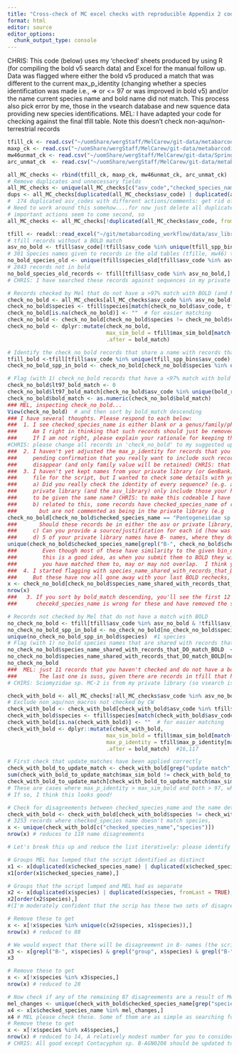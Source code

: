 ```yaml
---
title: "Cross-check of MC excel checks with reproducible Appendix 2 code"
format: html
editor: source
editor_options: 
  chunk_output_type: console
---
```


CHRIS: This code (below) uses my 'checked' sheets produced by using R (for compiling the bold v5 search data) and Excel for the manual follow up. Data was flagged where either the  bold v5 produced a match that was different to the current max_p_identity (changing whether a species identification was made i.e., => or <= 97 or was improved in bold v5) and/or the name current species name and bold name did not match. This process also pick error by me, those in the vsearch database and new squence data providing new species identifications.
MEL: I have adapted your code for checking against the final tfill table.  Note this doesn't check non-aqu/non-terrestrial records

```r
tfill_ck <- read.csv("~/uomShare/wergStaff/MelCarew/git-data/metabarcoding_workflow/asv_library/arc_tfill_checked_all.csv")
maxp_ck <- read.csv("~/uomShare/wergStaff/MelCarew/git-data/metabarcoding_workflow/asv_library/arc_maxp_checked_all.csv")
mw46unmat_ck <- read.csv("~/uomShare/wergStaff/MelCarew/git-data/Spring_2018_DNA_metabarcoding_data/synonym_updates/MW46_metabar_unmatched_checked_all.csv")
arc_unmat_ck  <- read.csv("~/uomShare/wergStaff/MelCarew/git-data/metabarcoding_workflow/asv_library/arc_unmatched_checked.csv")

all_MC_checks <- rbind(tfill_ck, maxp_ck, mw46unmat_ck, arc_unmat_ck) 
# Remove duplicates and unnecessary fields
all_MC_checks <- unique(all_MC_checks[c("asv_code","checked_species_name", "bold_match","bold_bin_uri","action","comments")])
dups <- all_MC_checks[duplicated(all_MC_checks$asv_code) | duplicated(all_MC_checks$asv_code, fromLast = TRUE),]  
#  174 duplicated asv_codes with different actions/comments: get rid of some as follows
# Need to work around this somehow....for now just delete all duplicates (at the risk of losing some important actions/comments)
# important actions seem to come second, so
all_MC_checks <- all_MC_checks[!duplicated(all_MC_checks$asv_code, fromLast = TRUE),]

tfill <- readxl::read_excel("~/git/metabarcoding_workflow/data/asv_library_corrected.xlsx", sheet = 1)
# tfill records without a BOLD match
asv_no_bold <- tfill$asv_code[!tfill$asv_code %in% unique(tfill_spp_bins$asv_code)]  #2843 asv_codes
# 301 Species names given to records in the old tables (tfille, mw46) that are now given NA for species
no_bold_species_old <- unique(tfill$species_old[tfill$asv_code %in% asv_no_bold & !grepl("Unident", tfill$species_old)]) #CHRIS: I might be misunderstanding what you are trying to do here, but I would rather not use 'Unident' in the species column if we aren't confident of a species it should be left blank.
# 2843 records not in bold
no_bold_species_old_records <- tfill[tfill$asv_code %in% asv_no_bold,]
# CHRIS: I have searched these records against sequences in my private library using Geneious (as this is the only way to check them outside of vsearch). You will find the results here /Volumes/2200-werg/wergStaff/MelCarew/git-data/metabarcoding_workflow/asv_library/Geneious_search\ -\ not_bold\ -\ Private\ DNA\ barcode\ database\ Oct\ 23\ Megablast.csv Geneious_search - not_bold - Private DNA barcode database Oct 23 Megablast.csv). Main point 1771 sequences have >97 matches in tbe private library. I would keep these match over what bold says. The remaining sequences I have tried to against GenBank but I can't seem to download the results.

# Records checked by Mel that do not have a >97% match with BOLD (and have been given different names by MC and CW)
check_no_bold <- all_MC_checks[all_MC_checks$asv_code %in% asv_no_bold,]
check_no_bold$species <- tfill$species[match(check_no_bold$asv_code, tfill$asv_code)]
check_no_bold[is.na(check_no_bold)] <- ""  # for easier matching
check_no_bold <- check_no_bold[check_no_bold$species != check_no_bold$checked_species_name,] # 723 records
check_no_bold <- dplyr::mutate(check_no_bold, 
                               max_sim_bold = tfill$max_sim_bold[match(check_no_bold$asv_code, tfill$asv_code)],
                               .after = bold_match)

# Identify the check_no_bold records that share a name with records that actually have a >97% bold match
tfill_bold <-tfill[tfill$asv_code %in% unique(tfill_spp_bins$asv_code),]  #17,048
check_no_bold_spp_in_bold <- check_no_bold[check_no_bold$species %in% unique(tfill_bold$species),]  #9 (just those for which I haven't yet made max_p_identity 92, pending answer to question below - species names will disappear - with appropriate population of other taxon fields -if I do so) CHRIS: The max-p-identities should be lower as these species did not match on any database, so the soecies names need to disappear.

# Flag (with 1) check_no_bold records that have a <97% match with bold
check_no_bold$lt97_bold_match <- 0
check_no_bold$lt97_bold_match[check_no_bold$asv_code %in% unique(bold_results$asv_code)] <- 1
check_no_bold$bold_match <- as.numeric(check_no_bold$bold_match)
### MEL, inspecting check_no_bold... 
View(check_no_bold)  # and then sort by bold_match descending
### I have several thoughts. Please respond to each below: 
###  1. I see checked_species_name is either blank or a genus/family/phylum name if bold_match is low.
###     Am I right in thinking that such records should just be removed from the library and let vsearch take care of identifying these? CHRIS:Yes. For the most part these records will return the correct search result with vsearch. The only time they won't is if there is an error in the vsearch library. However, I think most of these have been fixed using bold V5.
###     If I am not right, please explain your rationale for keeping them. CHRIS: I am overriding VSEARCH here as these records are mistakes in the reference library (which I really need to update)
#CHRIS: please change all records in 'check_no_bold' to my suggested updated names except for Certopogonidae sp.MC-2 as these are wrong in the vsearch library.
###  2. I haven't yet adjusted the max_p_identity for records that you have manually set to <94, CHRIS: Can I suggest we search these record using the 'genus and species search' this will provide matched to 90 CHRIS: that sounds reasonable please do this.
###     pending confirmation that you really want to include such records in the library. If I do so, the species names currently there will 
###     disappear (and only family value will be retained) CHRIS: that's fine as we override VSEARCH errors
###  3. I haven't yet kept names from your private library (or GenBank). I propose that we assemble a small table of these records as a source CHRIS: That's fine. eventually these will end up on bold and the list can be updated when this happens. 
###     file for the script, but I wanted to check some details with you first. 
###     a) Did you really check the identity of every sequence? (e.g. all 30 asv_codes called "Apsectrotanypus sp. MC-4"). If not, shouldn't your 
###     private library (and the asv_library) only include those your have checked and let your notebook 6 process decide which sequences are adequately similar
###     to be given the same name? CHRIS: to make this codeable I have provided search results from Geneious. I can do the same for GenBank. However, with the except of Contacyphon lindensis in the 'check_no_bold' vsearch should return the correct assigments
###     b) related to this, some records have checked_species_name of records marked as private library, 
###       but are not commented as being in the private library (e.g
check_no_bold[check_no_bold$checked_species_name == "Pontogeneiidae sp. B-AGK4900",]
###       Should these records be in either the asv or private library, as I asked in a)
###     c) Can you provide a source/justification for each id (how was the ID arrived at?) for inclusion in the private library table?
###     d) 5 of your private library names have B- names, where they don't match BOLD >97%. CHRIS: I am hoping the Geneious output will help  you here
unique(check_no_bold$checked_species_name[grepl("B-", check_no_bold$checked_species_name) & grepl("private",check_no_bold$comments)])
###        Even though most of these have similarity to the given bin_uri close to 97%, I don't think 
###        this is a good idea, as when you submit them to BOLD they will be given new bin_uris, and the bins  
###        you have matched them to, may or may not overlap.  I think you should re-name them MC-something. CHRIS: I understand what your saying. These species fit into grey area. I am being conservative here and lumping them because to me there is not a clear split when additonal sequences which are not on bold are considered
###  4. I started flagging with species_name_shared_with_records_that_DO_match_BOLD = 1, are a particular problem
###     But these have now all gone away with your last BOLD rechecks, which is pleasing
x <- check_no_bold[check_no_bold$species_name_shared_with_records_that_DO_match_BOLD == 1 & check_no_bold$checked_species_name != "",]
nrow(x)
###   3. If you sort by bold_match descending, you'll see the first 12 records have bold_match > max_sim_bold. I have assumed 
###      checekd_species_name is wrong for these and have removed the species name (retaining the correct higher taxon names) # CHRIS: That is correct. I should have left the checked species name blank

# Records not checked by Mel that do not have a match with BOLD
no_check_no_bold <- tfill[tfill$asv_code %in% asv_no_bold & !tfill$asv_code %in% all_MC_checks$asv_code,]  #11
no_check_no_bold_spp_in_bold <- no_check_no_bold[no_check_no_bold$species %in% unique(tfill_bold$species),]  #1
unique(no_check_no_bold_spp_in_bold$species)  #1 species
# Flag (with 1) no_bold species names that are shared with records that DO have a BOLD match.
no_check_no_bold$species_name_shared_with_records_that_DO_match_BOLD  <- 0
no_check_no_bold$species_name_shared_with_records_that_DO_match_BOLD[no_check_no_bold$asv_code %in% no_check_no_bold_spp_in_bold$asv_code]  <- 1
no_check_no_bold
###  MEL: just 11 records that you haven't checked and do not have a bold match >97.  Are you happy with these 11? 
###       The last one is suss, given there are records in tfill that have been given this species name and do have matches to BOLD
# CHIRS: Sciomyzidae sp. MC-2 is from my private library (so vsearch is correct in this assignment). The remainder look like boarderline differences where  vsearch puts them just over 97

check_with_bold <- all_MC_checks[!all_MC_checks$asv_code %in% asv_no_bold,]
# Exclude non_aqu/non_macros not checked by CW
check_with_bold <- check_with_bold[check_with_bold$asv_code %in% tfill$asv_code,]
check_with_bold$species <- tfill$species[match(check_with_bold$asv_code, tfill$asv_code)]
check_with_bold[is.na(check_with_bold)] <- ""  # for easier matching
check_with_bold <- dplyr::mutate(check_with_bold, 
                               max_sim_bold = tfill$max_sim_bold[match(check_with_bold$asv_code, tfill$asv_code)],
                               max_p_identity = tfill$max_p_identity[match(check_with_bold$asv_code, tfill$asv_code)],
                               .after = bold_match)  #16,117

# First check that update_matches have been applied correctly
check_with_bold_to_update_match <- check_with_bold[grep("update match", check_with_bold$action),] #294
sum(check_with_bold_to_update_match$max_sim_bold != check_with_bold_to_update_match$max_p_identity)  # 17 out of 294 - not bad!
check_with_bold_to_update_match[check_with_bold_to_update_match$max_sim_bold != check_with_bold_to_update_match$max_p_identity,]
# These are cases where max_p_identity > max_sim_bold and both > 97, which I think means vsearch similarity shouldn't change. Correct? CHRIS: Yes. A species is a species if it is over 97
# If so, I think this looks good!

# Check for disagreements between checked_species_name and the name determined by the Appendix 2 script (species)
check_with_bold <- check_with_bold[check_with_bold$species != check_with_bold$checked_species_name,]
# 3253 records where checked_species name doesn't match species,
x <- unique(check_with_bold[c("checked_species_name","species")])
nrow(x) # reduces to 119 name disagreements

# Let's break this up and reduce the list iteratively: please identify any names you think the script has got wrong at each step

# Groups MEL has lumped that the script identified as distinct
x1 <- x[duplicated(x$checked_species_name) | duplicated(x$checked_species_name, fromLast = TRUE),]
x1[order(x1$checked_species_name),]

# Groups that the script lumped and MEL had as separate
x2 <- x[duplicated(x$species) | duplicated(x$species, fromLast = TRUE),]
x2[order(x2$species),]
#(I'm moderately confident that the scrip has these two sets of disagreements right)

# Remove these to get
x <- x[!x$species %in% unique(c(x2$species, x1$species)),]
nrow(x) # reduced to 88

# We would expect that there will be disagreement in B- names (the script always chooses the first bin alphabetically and adds the name group)
x3 <- x[grepl("B-", x$species) & grepl("group", x$species) & grepl("B-", x$checked_species_name),]
x3

# Remove these to get
x <- x[!x$species %in% x3$species,]
nrow(x) # reduced to 28

# Now check if any of the remaining 87 disagreements are a result of Mel's "update species name" not being made
mel_changes <- unique(check_with_bold$checked_species_name[grep("species name",check_with_bold$action)])
x4 <- x[x$checked_species_name %in% mel_changes,]
x4 # MEL please check these. Some of them are as simple as searching for the bin_uri in Appendix_2_clean_cw.qmd and answering my question about assigning a name to that bin_uri (and if you think I have made the wrong decision, changing the explanatory comment, and changing the name in the script to the correct one.).(Or you may have already corrected these as you stepped through the script). Some are a little more difficult to get your head around: e.g. Cricotopus sp. B-ACQ6787, which your comment says is not Cricotopus parbicinctus, has been called Cricotopus parbicinctus because ACQ6787 overlaps with ACG9186 and ACV9554, which are that species. CHRIS: If you say it overlaps, then it overlaps so change it. Most other discreparies are groupings. I trust your analysis here, over my looking on bold. The only one we should change to my id is Scirtidae sp. B-AGK3234/ Pseudomicrocara anthophilia it should be change to Anthocara anthophilia (as per a correction on GenBank that is yet to picked up by bold)
# Remove these to get 
x <- x[!x$species %in% x4$species,]
nrow(x) # reduced to 14, A relatively modest number for you to consider. If any are just a matter of correcting the name associated with a bin_uri, please just add lines to the bold_name_corrections object at L972 in Appendix_2_clean_cw.qmd (checking that the bin_uri isn't already in the list)
# CHRIS: All good except Contacyphon sp. B-AGN0208 should be updated to Nothocyphon serratipenis (Genbank name update), for Mirawara sp. AV1 I think we should use the bin name Mirawara sp. B-AAV0800,  sp. B-AFU5450 should be Caloca sp. B-AFU5450, Micronecta sp. B-SPAA886-23 looks alot like Proteobacteria.


```
